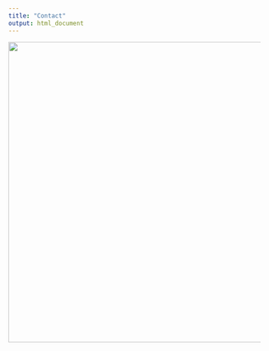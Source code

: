 ```yaml
---
title: "Contact"
output: html_document
---
```


<div style="text-align: center">

<img src=/img/contact/email.jpeg height="600"  />

